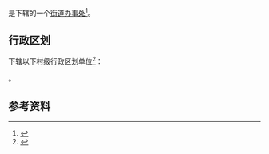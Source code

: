 {{中国乡级行政区|23/01/08/003/000}}

'''{{PAGENAMEBASE}}'''是{{PRC admin/fullname|23/01/08/003/000|3}}下辖的一个[[街道办事处|街道办事处]]<ref>{{PRC admin/ref sgc|{{PRC admin/parent|23/01/08/003/000}}}}</ref>。

== 行政区划 ==
{{PAGENAMEBASE}}下辖以下村级行政区划单位<ref>{{PRC admin/ref sgc|23/01/08/003/000}}</ref>：

{{PRC admin/children|23/01/08/003/000}}。

== 参考资料 ==
{{reflist}}

{{黑龙江行政区划小作品}}
{{PRC admin/navcat|23/01/08/003/000}}
